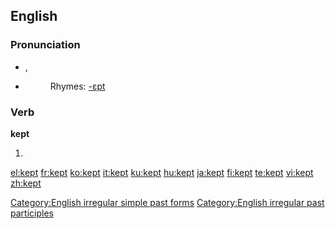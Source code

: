 ==English==

{{rank|fire|lost|human|381|kept|business|mean|manner}}

===Pronunciation===
*{{IPA|/ˈkɛpt/}}, {{SAMPA|/"kEpt/}}
*{{audio|en-us-kept.ogg|Audio (US)}}
*:Rhymes: [[Rhymes:English:-ɛpt|-ɛpt]]

===Verb===
'''kept'''
# {{past of|[[keep]]}}

[[Category:English irregular simple past forms]]
[[Category:English irregular past participles]]

[[el:kept]]
[[fr:kept]]
[[ko:kept]]
[[it:kept]]
[[ku:kept]]
[[hu:kept]]
[[ja:kept]]
[[fi:kept]]
[[te:kept]]
[[vi:kept]]
[[zh:kept]]